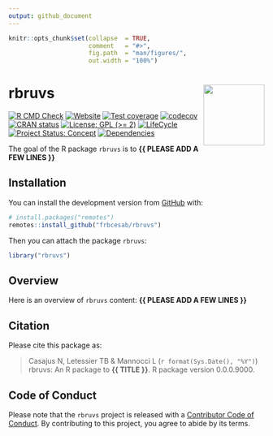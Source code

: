 ```yaml
---
output: github_document
---
```


<!-- README.md is generated from README.Rmd. Please edit that file -->


```r
knitr::opts_chunk$set(collapse  = TRUE,
                      comment   = "#>",
                      fig.path  = "man/figures/",
                      out.width = "100%")
```



rbruvs <img src="man/figures/package-sticker.png" align="right" style="float:right; height:120px;"/>
=========================================================

<!-- badges: start -->
[![R CMD Check](https://github.com/frbcesab/rbruvs/actions/workflows/R-CMD-check.yaml/badge.svg)](https://github.com/frbcesab/rbruvs/actions/workflows/R-CMD-check.yaml)
[![Website](https://github.com/frbcesab/rbruvs/actions/workflows/pkgdown.yaml/badge.svg)](https://github.com/frbcesab/rbruvs/actions/workflows/pkgdown.yaml)
[![Test coverage](https://github.com/frbcesab/rbruvs/actions/workflows/test-coverage.yaml/badge.svg)](https://github.com/frbcesab/rbruvs/actions/workflows/test-coverage.yaml)
[![codecov](https://codecov.io/gh/frbcesab/rbruvs/branch/main/graph/badge.svg)](https://codecov.io/gh/frbcesab/rbruvs)
[![CRAN status](https://www.r-pkg.org/badges/version/rbruvs)](https://CRAN.R-project.org/package=rbruvs)
[![License: GPL (>= 2)](https://img.shields.io/badge/License-GPL%20%28%3E%3D%202%29-blue.svg)](https://choosealicense.com/licenses/gpl-2.0/)
[![LifeCycle](https://img.shields.io/badge/lifecycle-experimental-orange)](https://lifecycle.r-lib.org/articles/stages.html#experimental)
[![Project Status: Concept](https://www.repostatus.org/badges/latest/concept.svg)](https://www.repostatus.org/#concept)
[![Dependencies](https://img.shields.io/badge/dependencies-0/0-brightgreen?style=flat)](#)
<!-- badges: end -->


The goal of the R package `rbruvs` is to **{{ PLEASE ADD A FEW LINES }}**



## Installation

You can install the development version from [GitHub](https://github.com/) with:

```r
# install.packages("remotes")
remotes::install_github("frbcesab/rbruvs")
```

Then you can attach the package `rbruvs`:

```r
library("rbruvs")
```



## Overview

Here is an overview of `rbruvs` content: **{{ PLEASE ADD A FEW LINES }}**



## Citation

Please cite this package as: 

> Casajus N, Letessier TB & Mannocci L (`r format(Sys.Date(), "%Y")`) rbruvs: An R 
package to **{{ TITLE }}**. R package version 0.0.0.9000.



## Code of Conduct

Please note that the `rbruvs` project is released with a 
[Contributor Code of Conduct](https://contributor-covenant.org/version/2/0/CODE_OF_CONDUCT.html). 
By contributing to this project, you agree to abide by its terms.
